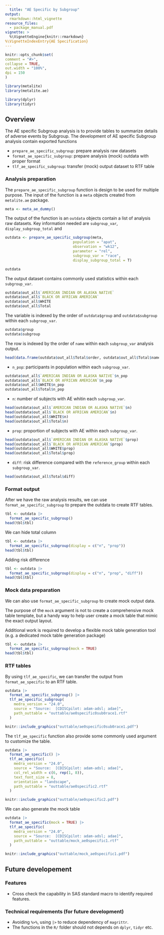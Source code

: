 ```yaml
---
  title: "AE Specific by Subgroup"
output:
  rmarkdown::html_vignette
resource_files:
  - package_manual.pdf
vignette: >
  %\VignetteEngine{knitr::rmarkdown}
%\VignetteIndexEntry{AE Specification}
---
```


  ```r
knitr::opts_chunk$set(
  comment = "#>",
  collapse = TRUE,
  out.width = "100%",
  dpi = 150
)
```

```r
library(metalite)
library(metalite.ae)
```

```r
library(dplyr)
library(tidyr)
```

## Overview

The AE specific Subgroup analysis is to provide tables to summarize details of adverse events by Subgroup.
The development of AE specific Subgroup analysis contain exported functions

- `prepare_ae_specific_subgroup`: prepare analysis raw datasets
- `format_ae_specific_subgroup`: prepare analysis (mock) outdata with proper format
- `tlf_ae_specific_subgroup`: transfer (mock) output dataset to RTF table

### Analysis preparation

The `prepare_ae_specific_subgroup` function is design to be used for multiple purpose.
The input of the function is a `meta` objects created from `metalite.ae` package.

```r
meta <- meta_ae_dummy()
```

The output of the function is an `outdata` objects contain a list of analysis raw datasets.
Key information needed are `subgroup_var`, `display_subgroup_total` and

```r
outdata <- prepare_ae_specific_subgroup(meta,
                               population = "apat",
                               observation = "wk12",
                               parameter = "rel",
                               subgroup_var = "race",
                               display_subgroup_total = T)
```

```r
outdata
```

The output dataset contains commonly used statistics within each `subgroup_var`.

```r
outdata$out_all$`AMERICAN INDIAN OR ALASKA NATIVE`
outdata$out_all$`BLACK OR AFRICAN AMERICAN`
outdata$out_all$WHITE
outdata$out_all$Total

```

The variable is indexed by the order of `outdata$group` and `outdata$subgroup` within each `subgroup_var`.

```r
outdata$group
outdata$subgroup
```

The row is indexed by the order of `name` within each `subgroup_var` analysis output.

```r
head(data.frame(outdata$out_all$Total$order, outdata$out_all$Total$name))
```

- `n_pop`: participants in population within each `subgroup_var`.

```r
outdata$out_all$`AMERICAN INDIAN OR ALASKA NATIVE`$n_pop
outdata$out_all$`BLACK OR AFRICAN AMERICAN`$n_pop
outdata$out_all$WHITE$n_pop
outdata$out_all$Total$n_pop
```

- `n`: number of subjects with AE whitin each `subgroup_var`.

```r
head(outdata$out_all$`AMERICAN INDIAN OR ALASKA NATIVE`$n)
head(outdata$out_all$`BLACK OR AFRICAN AMERICAN`$n)
head(outdata$out_all$WHITE$n)
head(outdata$out_all$Total$n)
```

- `prop`: proportion of subjects with AE within each `subgroup_var`.

```r
head(outdata$out_all$`AMERICAN INDIAN OR ALASKA NATIVE`$prop)
head(outdata$out_all$`BLACK OR AFRICAN AMERICAN`$prop)
head(outdata$out_all$WHITE$prop)
head(outdata$out_all$Total$prop)
```

- `diff`: risk difference compared with the `reference_group` within each `subgroup_var`.

```r
head(outdata$out_all$Total$diff)
```

### Format output

After we have the raw analysis results, we can use `format_ae_specific_subgroup` to prepare the outdata
to create RTF tables.

```r
tbl <- outdata |>
  format_ae_specific_subgroup()
head(tbl$tbl)
```

We can hide total column

```r
tbl <- outdata |>
  format_ae_specific_subgroup(display = c("n", "prop"))
head(tbl$tbl)
```

Adding risk difference

```r
tbl <- outdata |>
  format_ae_specific_subgroup(display = c("n", "prop", "diff"))
head(tbl$tbl)
```


### Mock data preparation

We can also use `format_ae_specific_subgroup` to create mock output data.

The purpose of the `mock` argument is not to create a comprehensive mock table template,
but a handy way to help user create a mock table that mimic the exact output layout.

Additional work is required to develop a flexible mock table generation tool
(e.g. a dedicated mock table generation package)

```r
tbl <- outdata |>
  format_ae_specific_subgroup(mock = TRUE)
head(tbl$tbl)
```

### RTF tables

By using `tlf_ae_specific`, we can transfer the output from `format_ae_specific` to an RTF table.

```r
outdata |>
  format_ae_specific_subgroup() |>
  tlf_ae_specific_subgroup(
    medra_version = "24.0",
    source = "Source:  [CDISCpilot: adam-adsl; adae]",
    path_outtable = "outtable/ae0specific0sub0race1.rtf"
  )
```

```r
knitr::include_graphics("outtable/ae0specific0sub0race1.pdf")
```

The `tlf_ae_specific` function also provide some commonly used argument to customize the table.

```r
outdata |>
  format_ae_specific() |>
  tlf_ae_specific(
    medra_version = "24.0",
    source = "Source:  [CDISCpilot: adam-adsl; adae]",
    col_rel_width = c(6, rep(1, 8)),
    text_font_size = 8,
    orientation = "landscape",
    path_outtable = "outtable/ae0specific2.rtf"
  )
```

```r
knitr::include_graphics("outtable/ae0specific2.pdf")
```

We can also generate the mock table

```r
outdata |>
  format_ae_specific(mock = TRUE) |>
  tlf_ae_specific(
    medra_version = "24.0",
    source = "Source:  [CDISCpilot: adam-adsl; adae]",
    path_outtable = "outtable/mock_ae0specific1.rtf"
  )
```

```r
knitr::include_graphics("outtable/mock_ae0specific1.pdf")
```

## Future developement

### Features

- Cross check the capability in SAS standard macro to identify required features.

### Technical requirements (for future development)

- Avoiding `%>%`, using `|>` to reduce dependency of `magrittr`.
- The functions in the `R/` folder should not depends on `dplyr`, `tidyr` etc.

